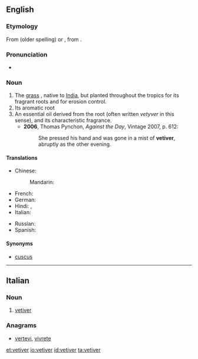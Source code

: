 ==English==
{{wikipedia|Chrysopogon zizanioides}}
===Etymology===
From {{etyl|fr|en}} {{term|vétyver|lang=fr}} (older spelling) or {{term|vétiver|lang=fr}}, from {{etyl|ta|en}} {{term|வெட்டிவேர்|tr=veṭṭiver|lang=ta}}.

===Pronunciation===
* {{IPA|/ˈvɛtɪvə/}}

===Noun===
{{en-noun}}

# The [[grass]] {{taxlink|Chrysopogon zizanioides|species}}, native to [[India]], but planted throughout the tropics for its fragrant roots and for erosion control.
# Its aromatic root
# An essential oil derived from the root (often written ''vetyver'' in this sense), and its characteristic fragrance.
#* '''2006''', Thomas Pynchon, ''Against the Day'', Vintage 2007, p. 612:
#*: She pressed his hand and was gone in a mist of '''vetiver''', abruptly as the other evening.

====Translations====
{{trans-top|aromatic root}}
* Chinese:
*: Mandarin: {{t+|cmn|香根草|tr=Xiāng gēn cǎo|sc=Hani}}
* French: {{t+|fr|vétiver}}
* German: {{t|de|Vetiver|n}}
* Hindi: {{t|hi|खस|tr=khas|sc=Deva}}, {{t|hi|खसखस|tr=khaskhas|sc=Deva}}
* Italian: {{t|it|vetiver|m}}
{{trans-mid}}
* Russian: {{t|ru|ветивер|sc=Cyrl}}
* Spanish: {{t|es|vetiver|m}}
{{trans-bottom}}

====Synonyms====
* [[cuscus]]

----

==Italian==

===Noun===
{{head|it|noun|g=m|invariable}}

# [[#English|vetiver]]

===Anagrams===
* [[vertevi#Italian|vertevi]], [[vivrete#Italian|vivrete]]

[[et:vetiver]]
[[io:vetiver]]
[[id:vetiver]]
[[ta:vetiver]]